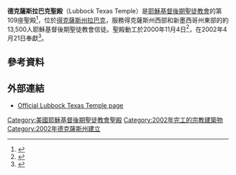 {{Infobox religious building
| 名字 = 德克薩斯州拉巴克聖殿
| 圖片 = LubbockTexasTemple.jpg
| 圖片說明 = Lubbock Texas Temple
| 地圖 =
| 地圖尺寸 =
| 地圖說明 =
| 坐標 = {{coord|33|31|44.25960|N|101|56|29.08679|W|type:landmark_region:US|display=title}}
| 宗教 = [[基督教|基督教]]
| 位置 =
| 神 =
| 宗教禮儀 =
| 派別 = [[耶穌基督後期聖徒教會|耶穌基督後期聖徒教會]]
| 節日 =
| 小區 =
| 分區 =
| 基層政權 = [[拉巴克_(德克薩斯州)|拉巴克]]
| 區 =
| 領地 =
| 地方行政區 =
| 州 = [[德克薩斯州|德克薩斯州]]
| 省 =
| 地區 =
| 國家 = [[美國|美國]]
| 行政 =
| 開光年份 =
| 狀態 =
| 傳統稱號 =
| 所有者 =
| 領導 =
| 婆多羅迦 =
| 主保聖人 =
| 官方網站 =
| 建築師 =
| 建築類型 =
| 建築風格 = [[现代建築|现代式]]
| 建築材料 =
| 建立者 =
| 資助者 =
| 總承包商 =
| 建立日期 =
| 奠基 = 2000年11月4日由雷克斯·平尼加長老主待
| 竣工 = 2002年4月21日由戈登·興格萊會長奉獻
| 建設成本 =
| 毀壞 =
| 正立面朝向 =
| 容納人數 =
| 長度 =
| 寬度 =
| 中殿寬度 =
| 內部面積 = 1533平方公尺
| 最高高度 =
| 穹頂 =
| 外穹頂高度 =
| 內穹頂高度 =
| 外穹頂直徑 =
| 內穹頂直徑 =
| 宣禮塔 =
| 宣禮塔高度 =
| 尖塔 =
| 尖塔高度 = 
| 場地面積 = 1公頃
| 寺廟 =
| 紀念碑 =
| 神社 =
| 碑銘 =
| 海拔 =
| 官方名稱1 =
| 類型1 =
| 標準1 =
| 指定日期1 =
| 父列表1 =
| 參考編號1 =
| 官方名稱2 =
| 類型2 =
| 標準2 =
| 指定日期2 =
| 父列表2 = 
| 參考編號2 = 109
}}

'''德克薩斯拉巴克聖殿'''（Lubbock Texas Temple）是[[耶穌基督後期聖徒教會|耶穌基督後期聖徒教會]]的第109座聖殿<ref>{{cite web |url= http://www.ldschurchtemples.com/lubbock/ |title= Lubbock Texas Temple |work= LDSChurchTemples.com |accessdate= 2016-04-21 |archive-date= 2016-04-14 |archive-url= https://web.archive.org/web/20160414210838/http://www.ldschurchtemples.com/lubbock/ |dead-url= no }}</ref>，位於[[得克薩斯州|得克薩斯州]][[拉巴克_(得克薩斯州)|拉巴克]]，服務得克薩斯州西部和新墨西哥州東部的約13,500人耶穌基督後期聖徒教會信徒。聖殿動工於2000年11月4日<ref>{{citation |first= Julie A. |last= Dockstader |date= November 11, 2000 |title= Ground broken for temple in Lubbock despite rainy day |url= http://www.ldschurchnewsarchive.com/articles/38855/Ground-broken-for-temple-in-Lubbock-despite-rainy-day.html |newspaper= [[Church_News|Church News]] |access-date= 2016-04-21 |archive-url= https://web.archive.org/web/20160304054957/http://www.ldschurchnewsarchive.com/articles/38855/Ground-broken-for-temple-in-Lubbock-despite-rainy-day.html |archive-date= 2016-03-04 |dead-url= yes }}</ref>，在2002年4月21日奉獻<ref>{{citation |url= http://lubbockonline.com/stories/042002/rel_0420020108.shtml |title= Hinckley dedicates Mormon temple |date= April 20, 2002 |newspaper= [[Lubbock_Avalanche-Journal|Lubbock Avalanche-Journal]] |accessdate= 2016-04-21 |archive-date= 2016-03-06 |archive-url= https://web.archive.org/web/20160306140347/http://lubbockonline.com/stories/042002/rel_0420020108.shtml |dead-url= no }}</ref>。

==參考資料==
{{reflist}}
==外部連結==
* [http://www.lds.org/church/temples/lubbock-texas Official Lubbock Texas Temple page] {{Wayback|url=http://www.lds.org/church/temples/lubbock-texas |date=20151022000354 }}

{{耶穌基督後期聖徒教會聖殿}}

[[Category:美國耶穌基督後期聖徒教會聖殿|Category:美國耶穌基督後期聖徒教會聖殿]]
[[Category:2002年完工的宗教建築物|Category:2002年完工的宗教建築物]]
[[Category:2002年德克薩斯州建立|Category:2002年德克薩斯州建立]]


{{Religion-buil-stub}}